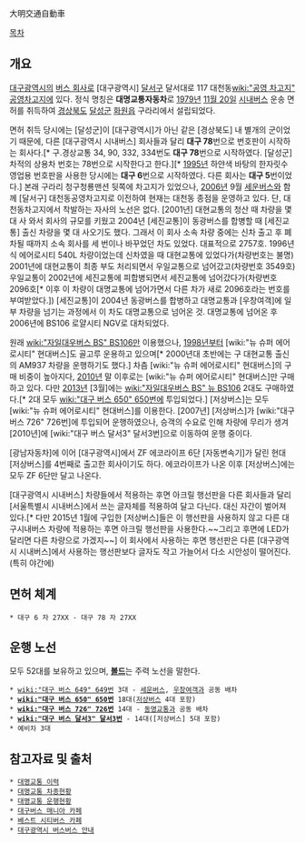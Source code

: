 大明交通自動車

[[목차]]
== 개요 ==
[[대구광역시]]의 [[버스 회사]]로 [대구광역시] [[달서구]] 달서대로 117 대천동[[wiki:"공영 차고지" 공영차고지]]에 있다. 정식 명칭은 '''대명교통자동차'''로 [[1979년]] [[11월 20일]] [[시내버스]] 운송 면허를 취득하여 [[경상북도]] [[달성군]] [[화원읍]] 구라리에서 설립되었다.

면허 취득 당시에는 [달성군]이 [대구광역시]가 아닌 같은 [경상북도] 내 별개의 군이었기 때문에, 다른 [대구광역시 시내버스] 회사들과 달리 '''대구 78'''번으로 번호판이 시작하는 회사다.[* 구.경상교통 34, 90, 332, 334번도 '''대구 78'''번으로 시작하였다. [달성군] 차적의 상용차 번호는 78번으로 시작한다고 한다.][* [[1995년]] 하얀색 바탕의 한자릿수 영업용 번호판을 사용한 당시에는 '''대구 6'''번으로 시작하였다. 다른 회사는 '''대구 5'''번이었다.] 본래 구라리 청구청룡맨션 뒷쪽에 차고지가 있었으나, [[2006년]] 9월 [[세운버스]]와 함께 [달서구] 대천동공영차고지로 이전하여 현재는 대천동 종점을 운영하고 있다. 단, 대천동차고지에서 착발하는 자사의 노선은 없다. [2001년] 대현교통의 청산 때 차량을 몇 대 사 와서 회사의 규모를 키웠고 2004년 [세진교통]이 동광버스를 합병할 때 [세진교통] 출신 차량을 몇 대 사오기도 했다. 그래서 이 회사 소속 차량 중에는 신차 출고 후 폐차될 때까지 소속 회사를 세 번이나 바꾸었던 차도 있었다. 대표적으로 2757호. 1996년식 에어로시티 540L 차량이었는데 신차였을 때 대현교통에 있었다가(차량번호는 불명) 2001년에 대현교통이 최종 부도 처리되면서 우일교통으로 넘어갔고(차량번호 3549호) 우일교통이 2002년에 세진교통에 피합병되면서 세진교통에 넘어갔다가(차량번호 2096호[* 이후 이 차량이 대명교통에 넘어가면서 다른 차가 새로 2096호라는 번호를 부여받았다.]) [세진교통]이 2004년 동광버스를 합병하고 대명교통과 [우창여객]에 일부 차량을 넘기는 과정에서 이 차도 대명교통으로 넘어온 것. 대명교통에 넘어온 후 2006년에 BS106 로얄시티 NGV로 대차되었다.

원래 [[wiki:"자일대우버스 BS" BS106]]만 이용했으나, [[1998년]]부터 [wiki:"뉴 슈퍼 에어로시티" 현대버스]도 골고루 운용하고 있으며[* 2000년대 초반에는 구 대현교통 출신의 AM937 차량을 운행하기도 했다.] 차츰 [wiki:"뉴 슈퍼 에어로시티" 현대버스]의 구매 비중이 높아지다, [[2010년]] 말 이후로는 [wiki:"뉴 슈퍼 에어로시티" 현대버스]만 구매하고 있다. 다만 [[2013년]] [3월]에는 [[wiki:"자일대우버스 BS" 뉴 BS106]] 2대도 구매하였다.[* 2대 모두 [[wiki:"대구 버스 650" 650번]]에 투입되었다.] [저상버스]는 모두 [wiki:"뉴 슈퍼 에어로시티" 현대버스]를 이용한다. [2007년] [저상버스]가 [wiki:"대구 버스 726" 726번]에 투입되어 운행하였으나, 승객의 수요로 인해 차량에 무리가 생겨 [2010년]에 [wiki:"대구 버스 달서3" 달서3번]으로 이동하여 운행 중이다.

[광남자동차]에 이어 [대구광역시]에서 ZF 에코라이프 6단 [자동변속기]가 달린 현대 [저상버스]를 4번째로 출고한 회사이기도 하다. 에코라이프가 나온 이후 [저상버스]에는 모두 ZF 6단만 달고 나온다.

[대구광역시 시내버스] 차량들에서 적용하는 후면 아크릴 행선판을 다른 회사들과 달리 [서울특별시 시내버스]에서 쓰는 글자체를 적용하여 달고 다닌다. 대신 자간이 벌어져 있다.[* 다만 2015년 1월에 구입한 [저상버스]들은 이 행선판을 사용하지 않고 다른 대구시내버스 차량에 적용하는 후면 아크릴 행선판을 사용한다.~~그리고 후면에 LED가 달리면 다른 차량으로 가겠지~~] 이 회사에서 사용하는 후면 행선판은 다른 [대구광역시 시내버스]에서 사용하는 행선판보다 글자도 작고 가늘어서 다소 시안성이 떨어진다.(특히 야간에)

== 면허 체계 ==
 * 대구 6 자 27XX - 대구 78 자 27XX

== 운행 노선 ==
모두 52대를 보유하고 있으며, '''[[볼드]]'''는 주력 노선을 말한다.
 * [[wiki:"대구 버스 649" 649번]] 3대 - [[세운버스]], [[우창여객]]과 공동 배차
 * '''[[wiki:"대구 버스 650" 650번]]''' 18대([[저상버스]] 4대 포함)
 * '''[[wiki:"대구 버스 726" 726번]]''' 14대 - [[동명교통]]과 공동 배차
 * '''[[wiki:"대구 버스 달서3" 달서3번]]''' - 14대([저상버스] 5대 포함)
 * 예비차 3대

== 참고자료 및 출처 ==
 * [http://ko.wikipedia.org/wiki/%EB%8C%80%EB%AA%85%EA%B5%90%ED%86%B5 대명교통 이력]
 * [http://blog.naver.com/wonjin7632?Redirect=Log&logNo=110111117901 대명교통 차종현황]
 * [http://elevatorslife.wo.tc/90100027698 대명교통 운행현황]
 * [http://cafe.daum.net/DaeguBusMania 대구버스 매니아 카페]
 * [http://cafe.daum.net/daegubus/ 베스트 시티버스 카페]
 * [http://businfo.daegu.go.kr/ba/index/index.do 대구광역시 버스버스 안내]
